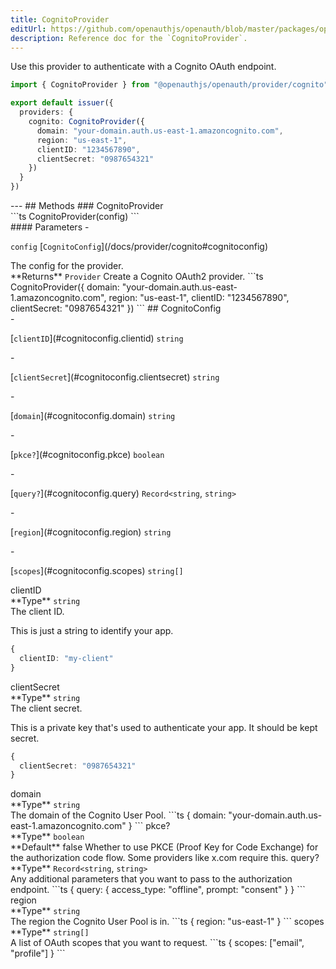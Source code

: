 ```yaml
---
title: CognitoProvider
editUrl: https://github.com/openauthjs/openauth/blob/master/packages/openauth/src/provider/cognito.ts
description: Reference doc for the `CognitoProvider`.
---
```



<div class="tsdoc">
<Section type="about">
Use this provider to authenticate with a Cognito OAuth endpoint.

```ts {5-10}
import { CognitoProvider } from "@openauthjs/openauth/provider/cognito"

export default issuer({
  providers: {
    cognito: CognitoProvider({
      domain: "your-domain.auth.us-east-1.amazoncognito.com",
      region: "us-east-1",
      clientID: "1234567890",
      clientSecret: "0987654321"
    })
  }
})
```
</Section>
---
## Methods
### CognitoProvider
<Segment>
<Section type="signature">
```ts
CognitoProvider(config)
```
</Section>
<Section type="parameters">
#### Parameters
- <p><code class="key">config</code> [<code class="type">CognitoConfig</code>](/docs/provider/cognito#cognitoconfig)</p>
The config for the provider.
</Section>
<InlineSection>
**Returns** <code class="type">Provider</code>
</InlineSection>
Create a Cognito OAuth2 provider.
```ts
CognitoProvider({
  domain: "your-domain.auth.us-east-1.amazoncognito.com",
  region: "us-east-1",
  clientID: "1234567890",
  clientSecret: "0987654321"
})
```
</Segment>
## CognitoConfig
<Segment>
<Section type="parameters">
- <p>[<code class="key">clientID</code>](#cognitoconfig.clientid) <code class="primitive">string</code></p>
- <p>[<code class="key">clientSecret</code>](#cognitoconfig.clientsecret) <code class="primitive">string</code></p>
- <p>[<code class="key">domain</code>](#cognitoconfig.domain) <code class="primitive">string</code></p>
- <p>[<code class="key">pkce?</code>](#cognitoconfig.pkce) <code class="primitive">boolean</code></p>
- <p>[<code class="key">query?</code>](#cognitoconfig.query) <code class="primitive">Record</code><code class="symbol">&lt;</code><code class="primitive">string</code>, <code class="primitive">string</code><code class="symbol">&gt;</code></p>
- <p>[<code class="key">region</code>](#cognitoconfig.region) <code class="primitive">string</code></p>
- <p>[<code class="key">scopes</code>](#cognitoconfig.scopes) <code class="primitive">string</code><code class="symbol">[]</code></p>
</Section>
</Segment>
<NestedTitle id="cognitoconfig.clientid" Tag="h4" parent="CognitoConfig.">clientID</NestedTitle>
<Segment>
<Section type="parameters">
<InlineSection>
**Type** <code class="primitive">string</code>
</InlineSection>
</Section>
The client ID.

This is just a string to identify your app.
```ts
{
  clientID: "my-client"
}
```
</Segment>
<NestedTitle id="cognitoconfig.clientsecret" Tag="h4" parent="CognitoConfig.">clientSecret</NestedTitle>
<Segment>
<Section type="parameters">
<InlineSection>
**Type** <code class="primitive">string</code>
</InlineSection>
</Section>
The client secret.

This is a private key that's used to authenticate your app. It should be kept secret.
```ts
{
  clientSecret: "0987654321"
}
```
</Segment>
<NestedTitle id="cognitoconfig.domain" Tag="h4" parent="CognitoConfig.">domain</NestedTitle>
<Segment>
<Section type="parameters">
<InlineSection>
**Type** <code class="primitive">string</code>
</InlineSection>
</Section>
The domain of the Cognito User Pool.
```ts
{
  domain: "your-domain.auth.us-east-1.amazoncognito.com"
}
```
</Segment>
<NestedTitle id="cognitoconfig.pkce" Tag="h4" parent="CognitoConfig.">pkce?</NestedTitle>
<Segment>
<Section type="parameters">
<InlineSection>
**Type** <code class="primitive">boolean</code>
</InlineSection>
</Section>

<InlineSection>
**Default** false
</InlineSection>
Whether to use PKCE (Proof Key for Code Exchange) for the authorization code flow.
Some providers like x.com require this.
</Segment>
<NestedTitle id="cognitoconfig.query" Tag="h4" parent="CognitoConfig.">query?</NestedTitle>
<Segment>
<Section type="parameters">
<InlineSection>
**Type** <code class="primitive">Record</code><code class="symbol">&lt;</code><code class="primitive">string</code>, <code class="primitive">string</code><code class="symbol">&gt;</code>
</InlineSection>
</Section>
Any additional parameters that you want to pass to the authorization endpoint.
```ts
{
  query: {
    access_type: "offline",
    prompt: "consent"
  }
}
```
</Segment>
<NestedTitle id="cognitoconfig.region" Tag="h4" parent="CognitoConfig.">region</NestedTitle>
<Segment>
<Section type="parameters">
<InlineSection>
**Type** <code class="primitive">string</code>
</InlineSection>
</Section>
The region the Cognito User Pool is in.
```ts
{
  region: "us-east-1"
}
```
</Segment>
<NestedTitle id="cognitoconfig.scopes" Tag="h4" parent="CognitoConfig.">scopes</NestedTitle>
<Segment>
<Section type="parameters">
<InlineSection>
**Type** <code class="primitive">string</code><code class="symbol">[]</code>
</InlineSection>
</Section>
A list of OAuth scopes that you want to request.
```ts
{
  scopes: ["email", "profile"]
}
```
</Segment>
</div>